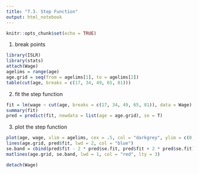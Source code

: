 ```yaml
---
title: "7.3. Step Function"
output: html_notebook
---
```


 

```r
knitr::opts_chunk$set(echo = TRUE)
```

1. break points

```r
library(ISLR)
library(stats)
attach(Wage)
agelims = range(age)
age.grid = seq(from = agelims[1], to = agelims[2])
table(cut(age, breaks = c(17, 34, 49, 65, 81)))
```
2. fit the step function
```r
fit = lm(wage ~ cut(age, breaks = c(17, 34, 49, 65, 81)), data = Wage)
summary(fit)
pred = predict(fit, newdata = list(age = age.grid), se = T)
```
3. plot the step function
```r
plot(age, wage, xlim = agelims, cex = .5, col = "darkgrey", ylim = c(0, 200))
lines(age.grid, pred$fit, lwd = 2, col = "blue")
se.band = cbind(pred$fit - 2 * pred$se.fit, pred$fit + 2 * pred$se.fit)
matlines(age.grid, se.band, lwd = 1, col = "red", lty = 3)
```
```r
detach(Wage)
```

